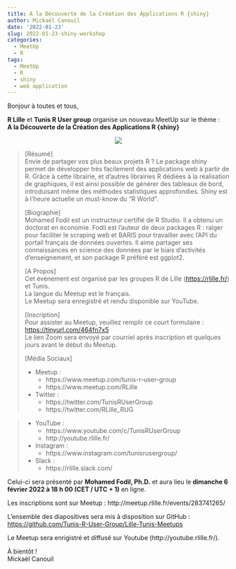 ```yaml
---
title: A la Découverte de la Création des Applications R {shiny}
author: Mickaël Canouil
date: '2022-01-23'
slug: 2022-01-23-shiny-workshop
categories:
  - MeetUp
  - R
tags:
  - MeetUp
  - R
  - shiny
  - web application
---
```



Bonjour à toutes et tous,
 
**R Lille** et **Tunis R User group** organise un nouveau MeetUp sur le thème :  
**A la Découverte de la Création des Applications R {shiny}**

<!-- <center>
<iframe width="560" height="315" src="https://www.youtube.com/embed/" title="YouTube video player" frameborder="0" allow="accelerometer; autoplay; clipboard-write; encrypted-media; gyroscope; picture-in-picture" allowfullscreen></iframe>
</center> -->
<center>
![](images/2022-02-24.png)
</center>
  
> \[Résumé\]  
> Envie de partager vos plus beaux projets R ? Le package shiny permet de développer très facilement des applications web à partir de R. Grâce à cette librairie, et d'autres librairies R dédiées à la réalisation de graphiques, il est ainsi possible de générer des tableaux de bord, introduisant même des méthodes statistiques approfondies.
> Shiny est à l'heure actuelle un must-know du "R World".
> 
> \[Biographie\]  
> Mohamed Fodil est un instructeur certifié de R Studio. Il a obtenu un doctorat en économie.
> Fodil est l'auteur de deux packages R : ralger pour faciliter le scraping web et BARIS pour travailler avec l'API du portail français de données ouvertes.
> Il aime partager ses connaissances en science des données par le biais d'activités d'enseignement, et son package R préféré est ggplot2.
> 
> \[A Propos\]  
> Cet événement est organisé par les groupes R de Lille
> (<https://rlille.fr/>) et Tunis.  
> La langue du Meetup est le français.  
> Le Meetup sera enregistré et rendu disponible sur YouTube.
> 
> \[Inscription\]  
> Pour assister au Meetup, veuillez remplir ce court formulaire :
> <https://tinyurl.com/464fn7x5>  
> Le lien Zoom sera envoyé par courriel après inscription et quelques
> jours avant le début du Meetup.
> 
> \[Média Sociaux\]  
> 
> - Meetup : 
>     - https://www.meetup.com/tunis-r-user-group
>     - https://www.meetup.com/RLille
> 
> - Twitter :
>     - https://twitter.com/TunisRUserGroup
>     - https://twitter.com/RLille_RUG

> - YouTube :
>     - https://www.youtube.com/c/TunisRUserGroup
>     - http://youtube.rlille.fr/
> 
> - Instagram :
>     - https://www.instagram.com/tunisrusergroup/
> 
> - Slack :
>     - https://rlille.slack.com/
> 

Celui-ci sera présenté par **Mohamed Fodil, Ph.D.** et aura lieu le **dimanche 6 février 2022 à 18 h 00 (CET / UTC + 1)** en ligne.

Les inscriptions sont sur Meetup : http://meetup.rlille.fr/events/283741265/

L'ensemble des diapositives sera mis à disposition sur GitHub : [https://github.com/Tunis-R-User-Group/Lille-Tunis-Meetups](https://github.com/Tunis-R-User-Group/Lille-Tunis-Meetups/tree/main/meetups/2022-02-26/materials)

Le Meetup sera enrigistré et diffusé sur Youtube (http://youtube.rlille.fr/).

À bientôt !  
Mickaël Canouil
